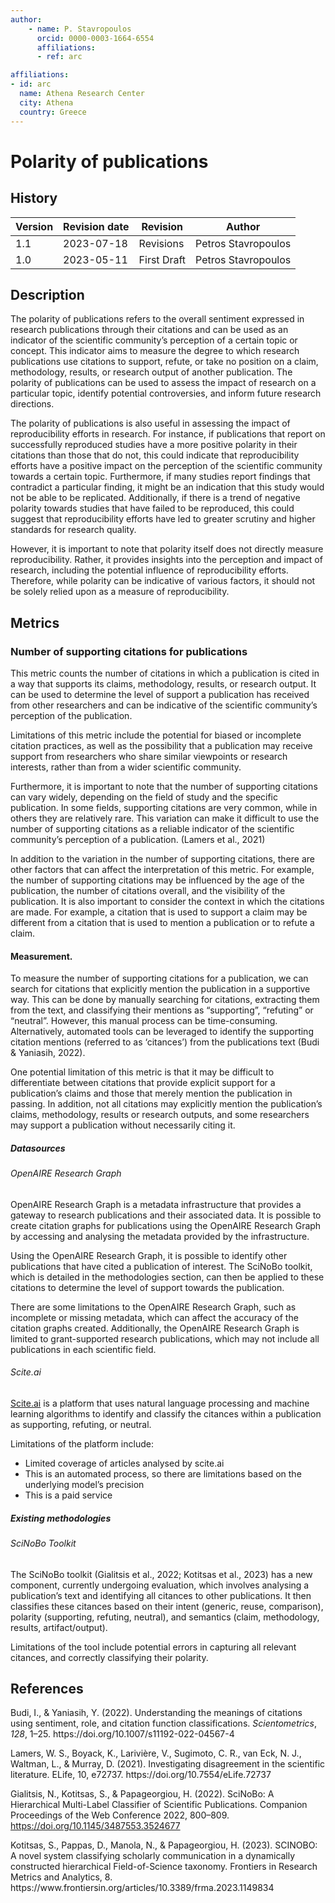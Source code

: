 ```yaml
---
author:
    - name: P. Stavropoulos
      orcid: 0000-0003-1664-6554
      affiliations:
      - ref: arc

affiliations:
- id: arc
  name: Athena Research Center
  city: Athena
  country: Greece
---
```


# Polarity of publications {#polarity-of-publications .unnumbered}

::: {}

## History

| Version | Revision date | Revision    | Author              |
|---------|---------------|-------------|---------------------|
| 1.1     | 2023-07-18    | Revisions   | Petros Stavropoulos |
| 1.0     | 2023-05-11    | First Draft | Petros Stavropoulos |

:::

## Description

The polarity of publications refers to the overall sentiment expressed in research publications through their citations and can be used as an indicator of the scientific community's perception of a certain topic or concept. This indicator aims to measure the degree to which research publications use citations to support, refute, or take no position on a claim, methodology, results, or research output of another publication. The polarity of publications can be used to assess the impact of research on a particular topic, identify potential controversies, and inform future research directions.

The polarity of publications is also useful in assessing the impact of reproducibility efforts in research. For instance, if publications that report on successfully reproduced studies have a more positive polarity in their citations than those that do not, this could indicate that reproducibility efforts have a positive impact on the perception of the scientific community towards a certain topic. Furthermore, if many studies report findings that contradict a particular finding, it might be an indication that this study would not be able to be replicated. Additionally, if there is a trend of negative polarity towards studies that have failed to be reproduced, this could suggest that reproducibility efforts have led to greater scrutiny and higher standards for research quality.

However, it is important to note that polarity itself does not directly measure reproducibility. Rather, it provides insights into the perception and impact of research, including the potential influence of reproducibility efforts. Therefore, while polarity can be indicative of various factors, it should not be solely relied upon as a measure of reproducibility.

## Metrics

### Number of supporting citations for publications

This metric counts the number of citations in which a publication is cited in a way that supports its claims, methodology, results, or research output. It can be used to determine the level of support a publication has received from other researchers and can be indicative of the scientific community's perception of the publication.

Limitations of this metric include the potential for biased or incomplete citation practices, as well as the possibility that a publication may receive support from researchers who share similar viewpoints or research interests, rather than from a wider scientific community.

Furthermore, it is important to note that the number of supporting citations can vary widely, depending on the field of study and the specific publication. In some fields, supporting citations are very common, while in others they are relatively rare. This variation can make it difficult to use the number of supporting citations as a reliable indicator of the scientific community's perception of a publication. (Lamers et al., 2021)

In addition to the variation in the number of supporting citations, there are other factors that can affect the interpretation of this metric. For example, the number of supporting citations may be influenced by the age of the publication, the number of citations overall, and the visibility of the publication. It is also important to consider the context in which the citations are made. For example, a citation that is used to support a claim may be different from a citation that is used to mention a publication or to refute a claim.

#### Measurement.

To measure the number of supporting citations for a publication, we can search for citations that explicitly mention the publication in a supportive way. This can be done by manually searching for citations, extracting them from the text, and classifying their mentions as "supporting", "refuting" or "neutral". However, this manual process can be time-consuming. Alternatively, automated tools can be leveraged to identify the supporting citation mentions (referred to as 'citances') from the publications text (Budi & Yaniasih, 2022).

One potential limitation of this metric is that it may be difficult to differentiate between citations that provide explicit support for a publication's claims and those that merely mention the publication in passing. In addition, not all citations may explicitly mention the publication's claims, methodology, results or research outputs, and some researchers may support a publication without necessarily citing it.

##### Datasources

###### OpenAIRE Research Graph

OpenAIRE Research Graph is a metadata infrastructure that provides a gateway to research publications and their associated data. It is possible to create citation graphs for publications using the OpenAIRE Research Graph by accessing and analysing the metadata provided by the infrastructure.

Using the OpenAIRE Research Graph, it is possible to identify other publications that have cited a publication of interest. The SciNoBo toolkit, which is detailed in the methodologies section, can then be applied to these citations to determine the level of support towards the publication.

There are some limitations to the OpenAIRE Research Graph, such as incomplete or missing metadata, which can affect the accuracy of the citation graphs created. Additionally, the OpenAIRE Research Graph is limited to grant-supported research publications, which may not include all publications in each scientific field.

###### Scite.ai

[Scite.ai](https://scite.ai/) is a platform that uses natural language processing and machine learning algorithms to identify and classify the citances within a publication as supporting, refuting, or neutral.

Limitations of the platform include:

-   Limited coverage of articles analysed by scite.ai
-   This is an automated process, so there are limitations based on the underlying model's precision
-   This is a paid service

##### Existing methodologies

###### SciNoBo Toolkit

The SciNoBo toolkit (Gialitsis et al., 2022; Kotitsas et al., 2023) has a new component, currently undergoing evaluation, which involves analysing a publication's text and identifying all citances to other publications. It then classifies these citances based on their intent (generic, reuse, comparison), polarity (supporting, refuting, neutral), and semantics (claim, methodology, results, artifact/output).

Limitations of the tool include potential errors in capturing all relevant citances, and correctly classifying their polarity.

## References

Budi, I., & Yaniasih, Y. (2022). Understanding the meanings of citations using sentiment, role, and citation function classifications. *Scientometrics*, *128*, 1–25. https://doi.org/10.1007/s11192-022-04567-4

Lamers, W. S., Boyack, K., Larivière, V., Sugimoto, C. R., van Eck, N. J., Waltman, L., & Murray, D. (2021). Investigating disagreement in the scientific literature. ELife, 10, e72737. https://doi.org/10.7554/eLife.72737

Gialitsis, N., Kotitsas, S., & Papageorgiou, H. (2022). SciNoBo: A Hierarchical Multi-Label Classifier of Scientific Publications. Companion Proceedings of the Web Conference 2022, 800–809. <https://doi.org/10.1145/3487553.3524677>

Kotitsas, S., Pappas, D., Manola, N., & Papageorgiou, H. (2023). SCINOBO: A novel system classifying scholarly communication in a dynamically constructed hierarchical Field-of-Science taxonomy. Frontiers in Research Metrics and Analytics, 8. https://www.frontiersin.org/articles/10.3389/frma.2023.1149834
